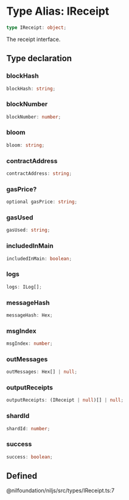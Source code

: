# Type Alias: IReceipt

```ts
type IReceipt: object;
```

The receipt interface.

## Type declaration

### blockHash

```ts
blockHash: string;
```

### blockNumber

```ts
blockNumber: number;
```

### bloom

```ts
bloom: string;
```

### contractAddress

```ts
contractAddress: string;
```

### gasPrice?

```ts
optional gasPrice: string;
```

### gasUsed

```ts
gasUsed: string;
```

### includedInMain

```ts
includedInMain: boolean;
```

### logs

```ts
logs: ILog[];
```

### messageHash

```ts
messageHash: Hex;
```

### msgIndex

```ts
msgIndex: number;
```

### outMessages

```ts
outMessages: Hex[] | null;
```

### outputReceipts

```ts
outputReceipts: (IReceipt | null)[] | null;
```

### shardId

```ts
shardId: number;
```

### success

```ts
success: boolean;
```

## Defined  
@nilfoundation/niljs/src/types/IReceipt.ts:7
